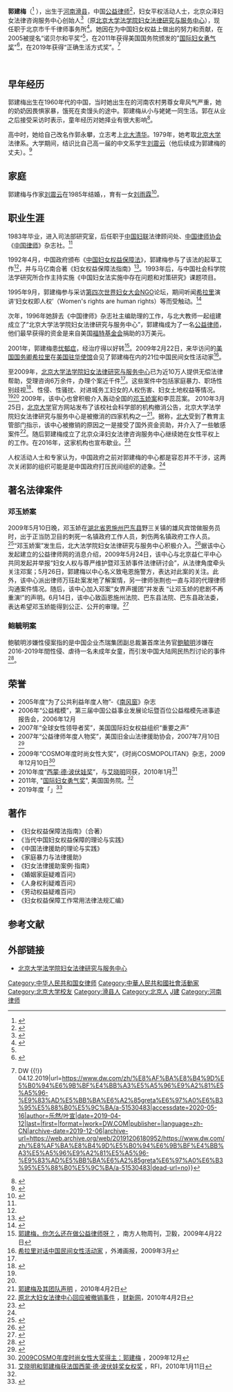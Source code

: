 {{Infobox_Person
| name = 郭建梅
| image = File:Jianmei Guo.jpg
| box_width = 
| occupation = [[律師|律師]]、[[北京大学法学院妇女法律研究与服务中心|北京大学法学院妇女法律研究与服务中心]]主任
| period = 
| birth_name = 
| other_names = 
| Sex = 女
| birth_date = {{Birth date and age|1961|10|13|}}
| birth_place = [[河南省|河南省]][[滑县|滑县]]
| death_date = 
| death_place = 
| nationality = {{PRC}}
| residence = 
| party = 
| religion = 
| spouse = [[刘震云|刘震云]]
| relatives = 
| education = [[北京大学|北京大学]]
| past = 
| work = 
| awards = [[诺贝尔替代奖|诺贝尔替代奖]]（2019）
}}

'''郭建梅'''（{{bd|1961年|10月13日|catIdx=G}}<ref name=":0">{{Cite web|title=The Multimedia Encyclopedia of Women in Today's World|url=https://us.sagepub.com/en-us/nam/the-multimedia-encyclopedia-of-women-in-todays-world/book235975|accessdate=2020-05-16|date=2020-03-22|work=SAGE Publications Inc|language=en|archive-date=2021-05-08|archive-url=https://web.archive.org/web/20210508054518/https://us.sagepub.com/en-us/nam/the-multimedia-encyclopedia-of-women-in-todays-world/book235975|dead-url=no}}</ref> ），出生于[[河南|河南]][[滑县|滑县]]，中国[[公益律师|公益律师]]<ref>{{cite news|author1=文山|url=https://www.dw.com/zh/%E4%B8%93%E8%AE%BF%E9%83%AD%E5%BB%BA%E6%A2%85%E8%8E%B7%E5%A5%96%E4%BC%9A%E6%98%AF%E5%8F%8C%E5%88%83%E5%89%91/a-50580000|work=DW News|date=2019-09-29|title=专访郭建梅：获奖会是双刃剑|author=|publisher=|accessdate=|language=|format=|archive-date=2019-10-01|archive-url=https://web.archive.org/web/20191001064817/https://www.dw.com/zh/%E4%B8%93%E8%AE%BF%E9%83%AD%E5%BB%BA%E6%A2%85%E8%8E%B7%E5%A5%96%E4%BC%9A%E6%98%AF%E5%8F%8C%E5%88%83%E5%89%91/a-50580000|dead-url=no}}</ref>，妇女平权活动人士，北京众泽妇女法律咨询服务中心创始人<ref>{{Cite web|title=北京著名妇女法律援助中心被迫关闭|url=https://cn.nytimes.com/china/20160201/c01chinawomen/|accessdate=2020-05-16|date=2016-02-01|last=狄雨霏2016年2月1日|work=纽约时报中文网|language=zh-hans|archive-date=2020-02-22|archive-url=https://web.archive.org/web/20200222174554/https://cn.nytimes.com/china/20160201/c01chinawomen/|dead-url=no}}</ref>（原[[北京众泽妇女法律咨询服务中心|北京大学法学院妇女法律研究与服务中心]]），现任职于北京市千千律师事务所<ref>{{Cite web|title=郭建梅律师获得2019年诺贝尔替代奖——“生活方式楷模奖”（Right Livelihood Award）|url=http://mp.weixin.qq.com/s?__biz=MzU0MjA1MDc1NA==&mid=2247485528&idx=1&sn=a3957dbad1f2557ae081138c6e605c7e&chksm=fb21d8f5cc5651e3783c6eda020268681bd737139f61bf3afc57da11220a07b4afd3cc07f986#rd|accessdate=|author=|date=2019-09-26|last=北京市千千律师所|format=|work=微信公众平台|publisher=|language=}}</ref>。她因在为中国妇女权益上做出的努力和贡献，在2005被提名“诺贝尔和平奖”<ref name=":0" />，在2011年获得美国国务院颁发的"[[国际妇女勇气奖|国际妇女勇气奖]]"<ref name=":1">{{Cite web|title=BBC 中文网 - 国际新闻 - 中国女律师获颁美国国际妇女勇气奖|url=https://www.bbc.com/zhongwen/simp/mobile/world/2011/03/110308_china_women_guojianmei.shtml|accessdate=|author=|date=2011-03-08|format=|work=www.bbc.com|publisher=|language=}}</ref>，在2019年获得“正确生活方式奖”。<ref>{{Cite web|title=诺贝尔替代奖颁奖 郭建梅、Greta无法到场 {{!}} DW {{!}} 04.12.2019|url=https://www.dw.com/zh/%E8%AF%BA%E8%B4%9D%E5%B0%94%E6%9B%BF%E4%BB%A3%E5%A5%96%E9%A2%81%E5%A5%96-%E9%83%AD%E5%BB%BA%E6%A2%85greta%E6%97%A0%E6%B3%95%E5%88%B0%E5%9C%BA/a-51530483|accessdate=2020-05-16|author=乐然/叶宣|date=2019-04-12|last=|first=|format=|work=DW.COM|publisher=|language=zh-CN|archive-date=2019-12-06|archive-url=https://web.archive.org/web/20191206180952/https://www.dw.com/zh/%E8%AF%BA%E8%B4%9D%E5%B0%94%E6%9B%BF%E4%BB%A3%E5%A5%96%E9%A2%81%E5%A5%96-%E9%83%AD%E5%BB%BA%E6%A2%85greta%E6%97%A0%E6%B3%95%E5%88%B0%E5%9C%BA/a-51530483|dead-url=no}}</ref>

<br />

== 早年经历 ==
郭建梅出生在1960年代的中国，当时她出生在的河南农村男尊女卑风气严重，她的奶奶因畏惧家暴，饿死在卖馒头的途中。郭建梅从小与姥姥一同生活。郭在从业之后接受采访时表示，童年经历对她择业有很大影响<ref>{{cite journal|title=郭建梅：我想帮助更多的弱势群体|author=赵丹|url=http://www.chinatoday.com.cn/chinese/society/zxzgr/201401/t20140122_800021177.html|date=2010-12-14|publisher=今日中国|quote=在我的家族里，妇女总是不受尊重|access-date=2019-10-08|archive-date=2019-10-08|archive-url=https://web.archive.org/web/20191008164657/http://www.chinatoday.com.cn/chinese/society/zxzgr/201401/t20140122_800021177.html|dead-url=no}}</ref>。

高中时，她给自己改名作郭永攀，立志考上[[北京大學|北大]][[清华|清华]]。1979年，她考取[[北京大学|北京大学]]法律系。大学期间，结识比自己高一届的中文系学生[[刘震云|刘震云]]（他后续成为郭建梅的丈夫）。<ref>{{Cite web|title=郭建梅：我们弱势的人在做强势的事|url=http://finance.ifeng.com/news/people/20100211/1827120.shtml|accessdate=2020-05-16|author=刘芳|date=2010年2月11日|format=|work=finance.ifeng.com|publisher=瞭望东方周刊|language=中文}}</ref>

==家庭==
郭建梅与作家[[刘震云|刘震云]]在1985年结婚，，育有一女[[刘雨霖|刘雨霖]]<ref>{{Cite news|url=http://womenslife.dahe.cn/2017/1108/122318.html|title=刘震云之女刘雨霖：“冷面父爱”成就了我|publisher=大河网|date=2017-02|author=东亮|language=zh|accessdate=2019-10-10|archive-date=2019-10-10|archive-url=https://web.archive.org/web/20191010123420/http://womenslife.dahe.cn/2017/1108/122318.html|dead-url=no}}</ref>。

== 职业生涯 ==
1983年毕业，进入司法部研究室，后任职于[[中国妇联|中国妇联]]法律顾问处、[[中国律师协会|中国律师协会]]《[[中国律师|中国律师]]》杂志社。<ref name=":0" />

1992年4月，中国政府颁布《[[中国妇女权益保障法|中国妇女权益保障法]]》，郭建梅参与了该法的起草工作<ref name=":1" />，并与马亿南合著《妇女权益保障法指南》<ref>{{Cite book|title=妇女权益保障法指南|last=郭建梅, 马忆南|first=|publisher=中国青年出版社|year=1992|isbn=9787500610144|location=|pages=}}</ref>。1993年后，与中国社会科学院法学研究所合作主持实施《中国妇女法实施中存在问题和对策研究》课题项目。

1995年9月，郭建梅参与采访[[第四次世界妇女大会|第四次世界妇女大会]]NGO论坛，期间听闻[[希拉里|希拉里]]演讲‘妇女权即人权’（Women's rights are human rights）等而受触动。<ref>{{Cite web|title=郭建梅：扶无力者前行_中国女公民系列第005期_网易女人|url=http://lady.163.com/special/citizen05/|accessdate=2020-05-16|work=lady.163.com|archive-date=2013-05-18|archive-url=https://web.archive.org/web/20130518120340/http://lady.163.com/special/citizen05/|dead-url=no}}</ref> 

次年，1996年她辞去《中国律师》杂志社主编助理的工作，与北大教师一起组建成立了“北京大学法学院妇女法律研究与服务中心”，郭建梅成为了一名[[公益律师|公益律师]]，他们最早获得的资金是来自美国[[福特基金会|福特基金会]]捐助的3万美元。

2001年，郭建梅患[[忧郁症|忧郁症]]，经治疗得以好转<ref name="nf">[http://www.infzm.com/content/27285 郭建梅，你怎么还在做公益律师呀？] {{Wayback|url=http://www.infzm.com/content/27285 |date=20090430110822 }}，南方人物周刊，卫毅，2009年4月22日</ref>。2009年2月22日，来华访问的[[美国国务卿|美国国务卿]][[希拉里|希拉里]]在[[美国驻华使馆|美国驻华使馆]]会见了郭建梅在内的21位中国民间女性活动家<ref>[http://news.ifeng.com/mainland/200903/0303_17_1042410.shtml 希拉里对话中国民间女性活动家] {{Wayback|url=http://news.ifeng.com/mainland/200903/0303_17_1042410.shtml |date=20131007195221 }}，外滩画报，2009年3月</ref>。

至2009年，[[北京大学法学院妇女法律研究与服务中心|北京大学法学院妇女法律研究与服务中心]]已为近10万人提供无偿法律帮助，受理咨询6万余件，办理个案近千件<ref name="by" />。这些案件中包括家庭暴力、职场性别歧视<ref>{{cite web |url=https://matters.news/@jidongjie1984/%E5%A5%B3%E6%9D%83%E5%8F%B2%E4%B8%8A%E7%9A%84%E4%BB%8A%E5%A4%A9-2016%E5%B9%B41%E6%9C%8829%E6%97%A5-%E5%8C%97%E4%BA%AC%E4%BC%97%E6%B3%BD%E5%A6%87%E5%A5%B3%E6%B3%95%E5%BE%8B%E5%92%A8%E8%AF%A2%E6%9C%8D%E5%8A%A1%E4%B8%AD%E5%BF%83%E5%AE%A3%E5%91%8A%E6%AD%87%E4%B8%9A-zdpuAsX5oCvwkMzHPbsvzWBhrHL23uZuGS8bfqz7VzhZqiUZV |accessdate=2020-05-30}}</ref>、性侵、性骚扰、对进城务工妇女的人权伤害、妇女土地权益等情况。<ref name=":0" /><ref name="by" /> 2009年，该中心也曾积极介入轰动全国的[[邓玉娇案|邓玉娇案]]和李蕊蕊案。
2010年3月25日，[[北京大学|北京大学]]官方网站发布了该校社会科学部的机构撤消公告，北京大学法学院妇女法律研究与服务中心是被撤消的四家机构之一<ref>[http://www.woman-legalaid.org.cn/detail.asp?id=1090 郭建梅及其团队声明] {{Wayback|url=http://www.woman-legalaid.org.cn/detail.asp?id=1090 |date=20100410021454 }}，2010年4月2日</ref>。据称，[[北京大學|北大]]受到了教育主管部门指示，该中心被撤销的原因之一是接受了国外资金资助，并介入了一些敏感案件<ref>[http://policy.caing.com/2010-04-02/100131464.html 原北大妇女法律中心回应被撤销事件] {{Wayback|url=http://policy.caing.com/2010-04-02/100131464.html |date=20100405061017 }}，[[财新网|财新网]]，2010年4月2日</ref>。随后郭建梅成立了北京众泽妇女法律咨询服务中心继续她在女性平权上的工作。在2016年，这家机构也宣布歇业。<ref name=":2">{{Cite web|title=北京著名妇女法律援助中心被迫关闭|url=https://cn.nytimes.com/china/20160201/c01chinawomen/|accessdate=|author=狄雨霏|date=2016-02-01|last=|format=|work=纽约时报中文网|publisher=|language=zh-hans|archive-date=2020-02-22|archive-url=https://web.archive.org/web/20200222174554/https://cn.nytimes.com/china/20160201/c01chinawomen/|dead-url=no}}</ref>

人权活动人士和专家认为，中国政府之前对郭建梅的中心都是容忍并不干涉，这两次关闭郭的组织可能是是中国政府打压民间组织的迹象。<ref name=":2" />

==著名法律案件==

===邓玉娇案===
{{main|邓玉娇案}}
2009年5月10日晚，邓玉娇在[[湖北省|湖北省]][[恩施州|恩施州]][[巴东县|巴东县]]野三关镇的雄风宾馆做服务员时，出于正当防卫目的刺死一名镇政府工作人员，刺伤两名镇政府工作人员。<ref>{{cite web |title=湖北一官员被女服务员刺死 |url=http://society.people.com.cn/GB/42733/9294800.html |website=人民网 |accessdate=2020-05-30 |archive-date=2012-09-05 |archive-url=https://web.archive.org/web/20120905134046/http://society.people.com.cn/GB/42733/9294800.html |dead-url=no }}</ref>“邓玉娇案”发生后，北大法学院妇女法律研究与服务中心积极介入。<ref name="中法">{{cite web |title=北大撤销妇女法律中心等四研究机构 |url=http://iolaw.org.cn/showNews.aspx?id=21626 |website=中国法学网 |accessdate=2020-05-30}}</ref>据该中心发起建立的公益律师网的消息介绍，2009年5月24日，该中心与北京益仁平中心共同发起并举报“妇女人权与尊严维护暨邓玉娇事件法律研讨会”，从法律角度牵头关注邓案；5月26日，郭建梅以中心名义致电恩施警方，表达对此案的关注。此外，该中心派出律师万珏赴案发地了解案情，另一律师张荆也一直与邓的代理律师沟通案件情况。随后，该中心加入邓案“女界声援团”并发表 “让邓玉娇的悲剧不再重演!”的声明。6月14日，该中心致函恩施州法院、巴东县法院、巴东县政法委，表达希望邓玉娇能得到公正、公开的审理。<ref name="中法">{{cite web |title=北大撤销妇女法律中心等四研究机构 |url=http://iolaw.org.cn/showNews.aspx?id=21626 |website=中国法学网 |accessdate=2020-05-30}}</ref>

===鲍毓明案===
{{main|鲍毓明事件}}
鲍毓明涉嫌性侵案指的是中国企业杰瑞集团副总裁兼首席法务官[[鲍毓明|鲍毓明]]涉嫌在2016-2019年間性侵、虐待一名未成年女童，而引发中国大陆网民热烈讨论的事件<ref>{{cite news|last1=FTChinese|title=【头版人物】“鲍毓明案”女方律师郭建梅：为女性权益斗争|url=https://www.ftchinese.com/video/3437|language=zh-CN|accessdate=2021-04-17|archive-date=2021-04-21|archive-url=https://web.archive.org/web/20210421220935/https://www.ftchinese.com/video/3437|dead-url=no}}</ref>。

==荣誉==
*2005年度“为了公共利益年度人物”-《[[南风窗|南风窗]]》杂志
*2006年“公益楷模”，第三届中国公益事业发展论坛暨百位公益楷模先进事迹报告会，2006年12月
*2007年“全球女性领导者奖”，美国国际妇女权益组织“重要之声”
*2007年“公益律师年度人物奖”，美国旧金山法律援助协会，2007年7月10日<ref name="by">{{Cite web |url=http://gongyi.sina.com.cn/axrw-3/2009-06-29/202410636.html |title=中国榜样（公益人物）篇：郭建梅 |accessdate=2010-01-12 |archive-date=2016-03-04 |archive-url=https://web.archive.org/web/20160304185324/http://gongyi.sina.com.cn/axrw-3/2009-06-29/202410636.html |dead-url=no }}</ref>
*2009年“COSMO年度时尚女性大奖”，《时尚COSMOPOLITAN》杂志，2009年12月10日<ref>[http://women.sohu.com/20091210/n268857049.shtml 2009COSMO年度时尚女性大奖得主：郭建梅] {{Wayback|url=http://women.sohu.com/20091210/n268857049.shtml |date=20110421022928 }}，2009年12月</ref>
*2010年度“[[西蒙·德·波伏娃奖|西蒙·德·波伏娃奖]]”，与[[艾晓明|艾晓明]]同获，2010年1月<ref>[http://www.rfi.fr/actucn/articles/121/article_18709.asp 艾晓明和郭建梅获法国西蒙·德·波伏娃奖女权奖] {{Wayback|url=http://www.rfi.fr/actucn/articles/121/article_18709.asp |date=20111203062315 }}，RFI，2010年1月11日</ref>
*2011年, "[[国际妇女勇气奖|国际妇女勇气奖]]", 美国国务院。<ref name=":1" />
*2019年度「{{Link-en|正確生活方式獎|Right Livelihood Award|正確生活方式獎}}」<ref>{{Cite news|url=http://www.redcrossol.com/html/2014-11/29048.html|title=诺贝尔替代奖揭晓 女律师郭建梅获颁|publisher=德国之声|date=2019-09-25|language=zh|accessdate=2019-10-10|archive-date=2015-03-24|archive-url=https://web.archive.org/web/20150324065325/http://www.redcrossol.com/html/2014-11/29048.html|dead-url=no}}</ref>

==著作==
*《妇女权益保障法指南》（合著）
*《当代中国妇女权益保障的理论与实践》
*《中国法律援助的理论与实践》
*《家庭暴力与法律援助》
*《妇女法律援助案例·指南》
*《婚姻家庭疑难百问》
*《人身权利疑难百问》
*《劳动权益疑难百问》
*《妇女权益保障工作常用法律法规汇编》

==参考文献==
{{Reflist|2}}

==外部链接==
*[https://web.archive.org/web/20100113131456/http://www.woman-legalaid.org.cn/ 北京大学法学院妇女法律研究与服务中心]

{{Authority control}}

{{DEFAULTSORT:Guo郭}}
[[Category:中华人民共和国女律师|Category:中华人民共和国女律师]]
[[Category:中華人民共和國社會活動家|Category:中華人民共和國社會活動家]]
[[Category:北京大学校友|Category:北京大学校友]]
[[Category:滑县人|Category:滑县人]]
[[Category:北京人|Category:北京人]]
[[Category:郭姓|J建]]
[[Category:河南律师|Category:河南律师]]